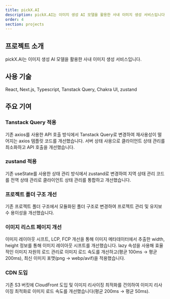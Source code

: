 ```yaml
---
title: pickX.AI
description: pickX.AI는 이미지 생성 AI 모델을 활용한 사내 이미지 생성 서비스입니다.
order: 4
section: projects
---
```


## 프로젝트 소개

pickX.AI는 이미지 생성 AI 모델을 활용한 사내 이미지 생성 서비스입니다.

## 사용 기술

React, Next.js, Typescript, Tanstack Query, Chakra UI, zustand

## 주요 기여

### Tanstack Query 적용

기존 axios를 사용한 API 호출 방식에서 Tanstack Query로 변경하여 재사용성이 떨어지는 axios 템플릿 코드를 개선했습니다. 서버 상태 사용으로 클라이언트 상태 관리를 최소화하고 API 호출을 개선했습니다.

### zustand 적용

기존 useState를 사용한 상태 관리 방식에서 zustand로 변경하여 지역 상태 관리 코드를 전역 상태 관리로 클라이언트 상태 관리를 통합하고 개선했습니다.

### 프로젝트 폴더 구조 개선

기존 프로젝트 폴더 구조에서 모듈화된 폴더 구조로 변경하여 프로젝트 관리 및 유지보수 용이성을 개선했습니다.

### 이미지 리스트 페이지 개선

이미지 레이아웃 시프트, LCP, FCP 개선을 통해 이미지 메타데이터에서 추출한 width, height 정보를 통해 이미지 레이아웃 시프트를 개선했습니다. lazy 속성을 사용해 효율적인 이미지 자원의 로드 관리로 이미지 로드 속도를 개선하고(평균 100ms -> 평균 200ms), 최신 이미지 포맷(png -> webp/avif)을 적용했습니다.

### CDN 도입

기존 S3 버킷에 CloudFront 도입 및 이미지 리사이징 최적화를 건의하여 이미지 리사이징 최적화로 이미지 로드 속도를 개선했습니다(평균 200ms -> 평균 50ms).
